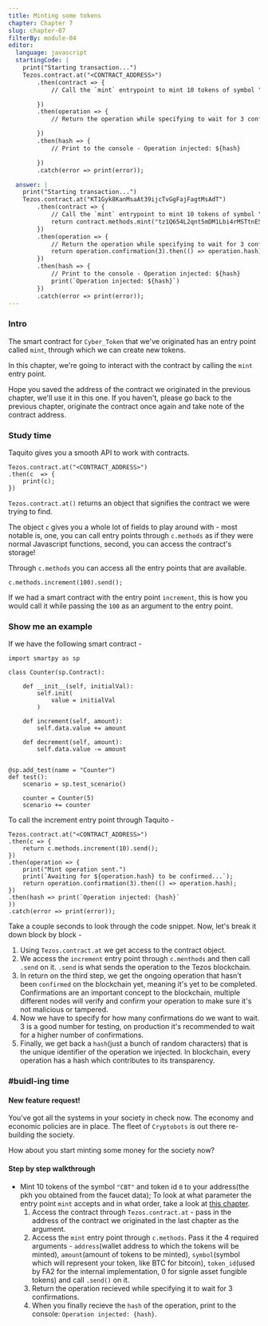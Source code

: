 ```yaml
---
title: Minting some tokens
chapter: Chapter 7
slug: chapter-07
filterBy: module-04
editor:
  language: javascript
  startingCode: |
    print("Starting transaction...")
    Tezos.contract.at("<CONTRACT_ADDRESS>")
        .then(contract => {
            // Call the `mint` entrypoint to mint 10 tokens of symbol "CBT" and token_id 0, in your account.

        })
        .then(operation => {
            // Return the operation while specifying to wait for 3 confirmations.

        })
        .then(hash => {
            // Print to the console - Operation injected: ${hash}

        })
        .catch(error => print(error));

  answer: |
    print("Starting transaction...")
    Tezos.contract.at("KT1Gyk8KanMsaAt39ijcTvGgFajFagtMsAdT")
        .then(contract => {
            // Call the `mint` entrypoint to mint 10 tokens of symbol "CBT" and token_id 0, in your account.
            return contract.methods.mint("tz1Q654L2qnt5mDM1Lbi4rMSTtnE5JHvD8M7", 10, "CBT", 0).send();
        })
        .then(operation => {
            // Return the operation while specifying to wait for 3 confirmations.
            return operation.confirmation(3).then(() => operation.hash);
        })
        .then(hash => {
            // Print to the console - Operation injected: ${hash}
            print(`Operation injected: ${hash}`)
        })
        .catch(error => print(error));
---
```

### Intro
The smart contract for `Cyber_Token` that we've originated has an entry point called `mint`, through which we can create new tokens.

In this chapter, we're going to interact with the contract by calling the `mint` entry point.

Hope you saved the address of the contract we originated in the previous chapter, we'll use it in this one.
If you haven't, please go back to the previous chapter, originate the contract once again and take note of the contract address.

### Study time

Taquito gives you a smooth API to work with contracts.

```javascript=
Tezos.contract.at("<CONTRACT_ADDRESS>")
.then(c  => {
    print(c);
})
```

`Tezos.contract.at()` returns an object that signifies the contract we were trying to find.

The object `c` gives you a whole lot of fields to play around with - most notable is, one, you can call entry points through `c.methods` as if they were normal Javascript functions, second, you can access the contract's storage!

Through `c.methods` you can access all the entry points that are available.

```javascript=
c.methods.increment(100).send();
```
If we had a smart contract with the entry point `increment`, this is how you would call it while passing the `100` as an argument to the entry point.

### Show me an example
If we have the following smart contract - 
```python=
import smartpy as sp

class Counter(sp.Contract):
    
    def __init__(self, initialVal):
        self.init(
            value = initialVal
        )
    
    def increment(self, amount):
        self.data.value += amount
    
    def decrement(self, amount):
        self.data.value -= amount
        
        
@sp.add_test(name = "Counter")
def test():
    scenario = sp.test_scenario()
    
    counter = Counter(5)
    scenario += counter
```
To call the increment entry point through Taquito - 
```javascript=
Tezos.contract.at("<CONTRACT_ADDRESS>")
.then(c => {
    return c.methods.increment(10).send();
})
.then(operation => {
    print("Mint operation sent.")
    print(`Awaiting for ${operation.hash} to be confirmed...`);
    return operation.confirmation(3).then(() => operation.hash);
})
.then(hash => print(`Operation injected: {hash}`
))
.catch(error => print(error));
```
Take a couple seconds to look through the code snippet.
Now, let's break it down block by block - 
1. Using `Tezos.contract.at` we get access to the contract object.
2. We access the `increment` entry point through `c.menthods` and then call `.send` on it. `.send` is what sends the operation to the Tezos blockchain.
3. In return on the third step, we get the ongoing operation that hasn't been `confirmed` on the blockchain yet, meaning it's yet to be completed. Confirmations are an important concept to the blockchain, multiple different nodes will verify and confirm your operation to make sure it's not malicious or tampered.
4. Now we have to specify for how many confirmations do we want to wait. 3 is a good number for testing, on production it's recommended to wait for a higher number of confirmations. 
5. Finally, we get back a `hash`(just a bunch of random characters) that is the unique identifier of the operation we injected. In blockchain, every operation has a hash which contributes to its transparency.


### #buidl-ing time
 
#### New feature request!
You've got all the systems in your society in check now.
The economy and economic policies are in place.
The fleet of `Cryptobots` is out there re-building the society.

How about you start minting some money for the society now?

#### Step by step walkthrough
- Mint 10 tokens of the symbol `"CBT"` and token id `0` to your address(the pkh you obtained from the faucet data); To look at what parameter the entry point `mint` accepts and in what order, take a look at [this chapter](https://hackmd.io/@manangouhari/FA2-4).
    1. Access the contract through `Tezos.contract.at` - pass in the address of the contract we originated in the last chapter as the argument.
    2. Access the `mint` entry point through `c.methods`. Pass it the 4 required arguments - `address`(wallet address to which the tokens will be minted), `amount`(amount of tokens to be minted), `symbol`(symbol which will represent your token, like BTC for bitcoin), `token_id`(used by FA2 for the internal implementation, 0 for signle asset fungible tokens) and call `.send()` on it.
    3. Return the operation recieved while specifying it to wait for 3 confirmations.
    4. When you finally recieve the `hash` of the operation, print to the console: `Operation injected: {hash}`.
